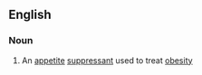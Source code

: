 ==English==

===Noun===
{{wikipedia}}
{{en-noun|~}}

# An [[appetite]] [[suppressant]] used to treat [[obesity]]